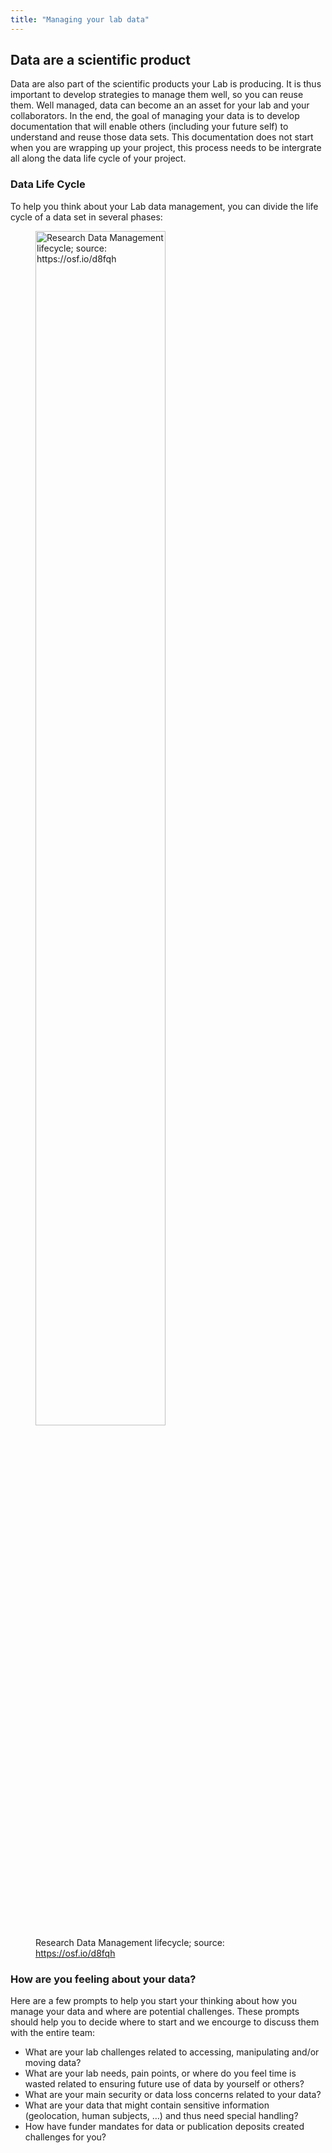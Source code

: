 ```yaml
---
title: "Managing your lab data"
---
```



## Data are a scientific product

Data are also part of the scientific products your Lab is producing. It is thus important to develop strategies to manage them well, so you can reuse them. Well managed, data can become an an asset for your lab and your collaborators. In the end, the goal of managing your data is to develop documentation that will enable others (including your future self) to understand and reuse those data sets. This documentation does not start when you are wrapping up your project, this process needs to be intergrate all along the data life cycle of your project.


### Data Life Cycle

To help you think about your Lab data management, you can divide the life cycle of a data set in several phases:

![Research Data Management lifecycle; source: <https://osf.io/d8fqh>](img/data_lifecycle_rdm.png){width="70%" fig-align="center"}




### How are you feeling about your data?

Here are a few prompts to help you start your thinking about how you manage your data and where are potential challenges. These prompts should help you to decide where to start and we encourge to discuss them with the entire team:

- What are your lab challenges related to accessing, manipulating and/or moving data?
- What are your lab needs, pain points, or where do you feel time is wasted related to ensuring future use of data by yourself or others? 
- What are your main security or data loss concerns related to your data?
- What are your data that might contain sensitive information (geolocation, human subjects, ...) and thus need special handling?
- How have funder mandates for data or publication deposits created challenges for you?


